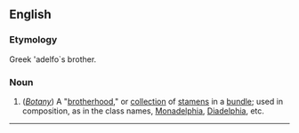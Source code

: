 ==English==

===Etymology===
Greek 'adelfo`s brother.

===Noun===
#(''[[Botany]]'') A "[[brotherhood]]," or [[collection]] of [[stamen]]s in a [[bundle]]; used in composition, as in the class names, [[Monadelphia]], [[Diadelphia]], etc.


----
{{webster}}